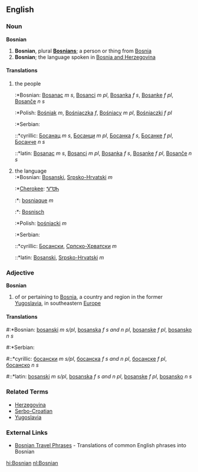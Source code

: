 ==English==
=== Noun ===
'''Bosnian'''
# '''Bosnian''', plural '''[[Bosnians]]'''; a person or thing from [[Bosnia]]
# '''Bosnian'''; the language spoken in [[Bosnia  and Herzegovina]]
====Translations====
#the people
#:*Bosnian: [[Bosanac]] ''m s'', [[Bosanci]] ''m pl'', [[Bosanka]] ''f s'', [[Bosanke]] ''f pl'', [[Bosanče]] ''n s''
#:*Polish: [[Bośniak]] ''m'', [[Bośniaczka]] ''f'', [[Bośniacy]] ''m pl'', [[Bośniaczki]] ''f pl''
#:*Serbian:
#::*cyrillic: [[Босанац]] ''m s'', [[Босанци]] ''m pl'', [[Босанка]] ''f s'', [[Босанке]] ''f pl'', [[Босанче]] ''n s''
#::*latin: [[Bosanac]] ''m s'', [[Bosanci]] ''m pl'', [[Bosanka]] ''f s'', [[Bosanke]] ''f pl'', [[Bosanče]] ''n s''
#the language<br>
#:*Bosnian: [[Bosanski]], [[Srpsko-Hrvatski]] ''m''
#:*[[Cherokee]]: [[ᏉᏌᏂ]]
#:*{{fr}}: [[bosniaque]] ''m''
#:*{{nl}}: [[Bosnisch]]
#:*Polish: [[bośniacki]] ''m''
#:*Serbian:
#::*cyrillic: [[Босански]], [[Српско-Хрватски]] ''m''
#::*latin: [[Bosanski]], [[Srpsko-Hrvatski]] ''m''

=== Adjective ===
'''Bosnian'''
# of or pertaining to [[Bosnia]], a country and region in the former [[Yugoslavia]], in southeastern [[Europe]]
====Translations====
#:*Bosnian: [[bosanski]] ''m s/pl'', [[bosanska]] ''f s and n pl'', [[bosanske]] ''f pl'', [[bosansko]] ''n s''
#:*Serbian:
#::*cyrillic: [[босански]] ''m s/pl'', [[босанска]] ''f s and n pl'', [[босанске]] ''f pl'', [[босанско]] ''n s''
#::*latin: [[bosanski]] ''m s/pl'', [[bosanska]] ''f s and n pl'', [[bosanske]] ''f pl'', [[bosansko]] ''n s''

===Related Terms===
*[[Herzegovina]]
*[[Serbo-Croatian]]
*[[Yugoslavia]]

===External Links===
{{interwiktionary|code=bs}}
*[http://www.canuckabroad.com/language/bosnian.shtml Bosnian Travel Phrases] - Translations of common English phrases into Bosnian

[[hi:Bosnian]]
[[nl:Bosnian]]